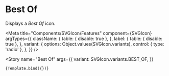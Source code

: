 
# Best Of

Displays a _Best Of_ icon.

<Meta
    title="Components/SVGIcon/Features"
    component={SVGIcon}
    argTypes={{
        className: {
            table: { disable: true },
        },
        label: {
            table: { disable: true },
        },
        variant: {
            options: Object.values(SVGIcon.variants),
            control: { type: 'radio' },
        },
    }}
/>

<Story
    name="Best Of"
    args={{
        variant: SVGIcon.variants.BEST_OF,
    }}
>
    {Template.bind({})}
</Story>
